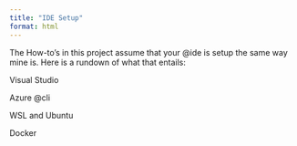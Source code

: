 ```yaml
---
title: "IDE Setup"
format: html
---
```


The How-to's in this project assume that your @ide is setup the same way mine is.  Here is a rundown of what that entails:

Visual Studio

Azure @cli

WSL and Ubuntu

Docker

